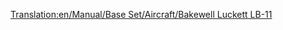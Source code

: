 [[Translation:en/Manual/Base Set/Aircraft/Bakewell Luckett LB-11]]

{{es/Aeronaves|Nombre=Bakewell Luckett LB-11
|Imagen=[[File:en/McDonnellDouglasMD-11.png|Bakewell Luckett LB-11]]
|Precio=81.030 € (40.515 £)
|Velocidad=947 km/h (592 mph)
|Coste-anual=10.686 € (5,343 £)
|Diseño=1990
|Duración=25
|Capacidad=230 pasajeros y 25 sacos de correo
|
|Descripción=Avión estándar, usarlo en aeropuertos grandes.
|Vida-real=McDonnell Douglas MD-11
}}